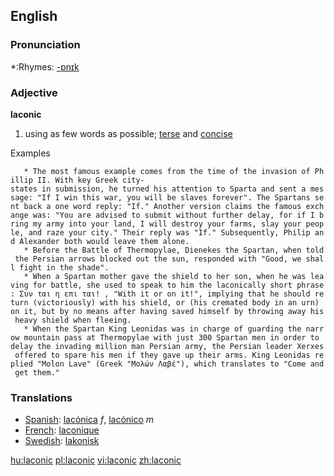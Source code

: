 ==English==

===Pronunciation===
*:Rhymes: [[Rhymes:English:-ɒnɪk|-ɒnɪk]]

===Adjective===
'''laconic'''
# using as few words as possible; [[terse]] and [[concise]]

Examples

    * The most famous example comes from the time of the invasion of Phillip II. With key Greek city-states in submission, he turned his attention to Sparta and sent a message: "If I win this war, you will be slaves forever". The Spartans sent back a one word reply: "If." Another version claims the famous exchange was: "You are advised to submit without further delay, for if I bring my army into your land, I will destroy your farms, slay your people, and raze your city." Their reply was "If." Subsequently, Philip and Alexander both would leave them alone.
    * Before the Battle of Thermopylae, Dienekes the Spartan, when told the Persian arrows blocked out the sun, responded with "Good, we shall fight in the shade".
    * When a Spartan mother gave the shield to her son, when he was leaving for battle, she used to speak to him the laconically short phrase: Συν ται η επι ται! , "With it or on it!", implying that he should return (victoriously) with his shield, or (his cremated body in an urn) on it, but by no means after having saved himself by throwing away his heavy shield when fleeing.
    * When the Spartan King Leonidas was in charge of guarding the narrow mountain pass at Thermopylae with just 300 Spartan men in order to delay the invading million man Persian army, the Persian leader Xerxes offered to spare his men if they gave up their arms. King Leonidas replied "Molon Lave" (Greek "Μολών Λαβέ"), which translates to "Come and get them."


===Translations===
*[[Spanish]]: [[lacónica]] ''f'', [[lacónico]] ''m''
*[[French]]: [[laconique]] 
*[[Swedish]]: [[lakonisk]]

[[hu:laconic]]
[[pl:laconic]]
[[vi:laconic]]
[[zh:laconic]]
